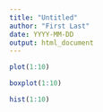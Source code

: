 ---
title: "Untitled"
author: "First Last"
date: YYYY-MM-DD
output: html_document
---

```{r named1}
plot(1:10)
```

```{r named2}
boxplot(1:10)
```

```{r named3}
hist(1:10)
```

